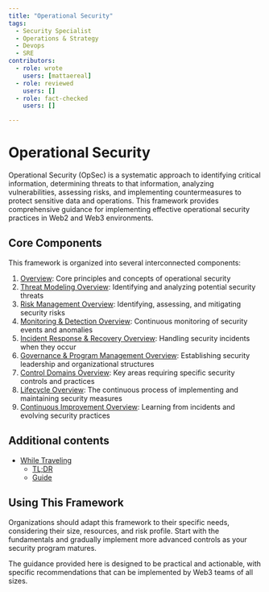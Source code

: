 ```yaml
---
title: "Operational Security"
tags:
  - Security Specialist
  - Operations & Strategy
  - Devops
  - SRE
contributors:
  - role: wrote
    users: [mattaereal]
  - role: reviewed
    users: []
  - role: fact-checked
    users: []

---
```



<TagProvider>
<TagFilter />

# Operational Security

<TagList tags={frontmatter.tags} />
<AttributionList contributors={frontmatter.contributors} />

Operational Security (OpSec) is a systematic approach to identifying critical information, determining threats to that information, analyzing vulnerabilities, assessing risks, and implementing countermeasures to protect sensitive data and operations. This framework provides comprehensive guidance for implementing effective operational security practices in Web2 and Web3 environments.

## Core Components

This framework is organized into several interconnected components:

1. [Overview](/opsec/overview/README): Core principles and concepts of operational security
2. [Threat Modeling Overview](/opsec/threat-modeling-overview): Identifying and analyzing potential security threats
3. [Risk Management Overview](/opsec/risk-management-overview): Identifying, assessing, and mitigating security risks
4. [Monitoring & Detection Overview](/opsec/monitoring-detection): Continuous monitoring of security events and anomalies
5. [Incident Response & Recovery Overview](/opsec/incident-response-recovery): Handling security incidents when they occur
6. [Governance & Program Management Overview](/opsec/governance-program-management): Establishing security leadership and organizational structures
7. [Control Domains Overview](/opsec/control-domains): Key areas requiring specific security controls and practices
8. [Lifecycle Overview](/opsec/lifecycle): The continuous process of implementing and maintaining security measures
9. [Continuous Improvement Overview](/opsec/continuous-improvement-metrics): Learning from incidents and evolving security practices

## Additional contents

- [While Traveling](/opsec/travel/README)
  - [TL;DR](/opsec/travel/tldr)
  - [Guide](/opsec/travel/guide)

## Using This Framework

Organizations should adapt this framework to their specific needs, considering their size, resources, and risk profile. Start with the fundamentals and gradually implement more advanced controls as your security program matures.

The guidance provided here is designed to be practical and actionable, with specific recommendations that can be implemented by Web3 teams of all sizes.

</TagProvider>